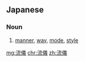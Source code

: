 ==Japanese==
{{ja-kanjitab|流|儀}}

===Noun===
{{ja-noun|りゅうぎ}}

# [[manner]], [[way]], [[mode]], [[style]]

[[mg:流儀]]
[[chr:流儀]]
[[zh:流儀]]